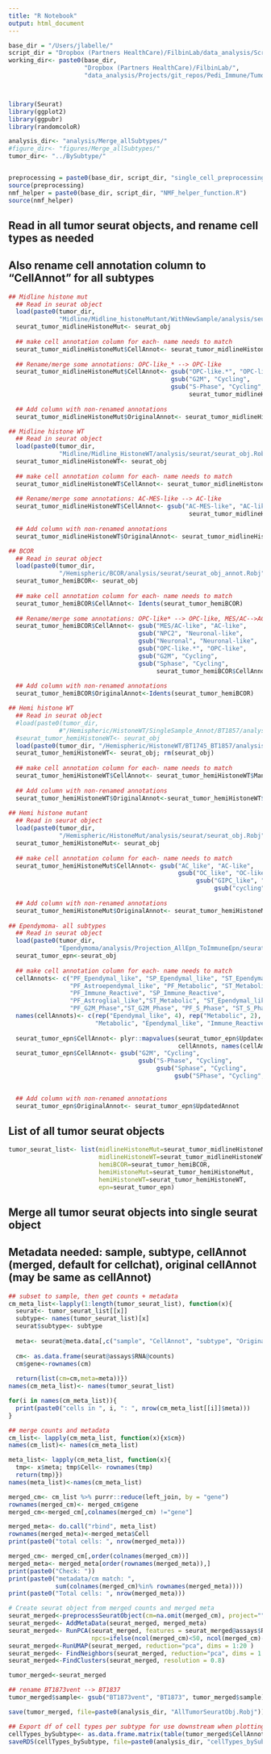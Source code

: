 ```yaml
---
title: "R Notebook"
output: html_document
---
```




```r
base_dir = "/Users/jlabelle/"
script_dir = "Dropbox (Partners HealthCare)/FilbinLab/data_analysis/Scripts/"
working_dir<- paste0(base_dir, 
                     "Dropbox (Partners HealthCare)/FilbinLab/",
                     "data_analysis/Projects/git_repos/Pedi_Immune/TumorCellAnnotation/AllSubtypesTogether/")



library(Seurat)
library(ggplot2)
library(ggpubr)
library(randomcoloR)

analysis_dir<- "analysis/Merge_allSubtypes/"
#figure_dir<- "figures/Merge_allSubtypes/"
tumor_dir<- "../BySubtype/"


preprocessing = paste0(base_dir, script_dir, "single_cell_preprocessing_helper_functions.R")
source(preprocessing)
nmf_helper = paste0(base_dir, script_dir, "NMF_helper_function.R")
source(nmf_helper)
```



## Read in all tumor seurat objects, and rename cell types as needed
## Also rename cell annotation column to "CellAnnot" for all subtypes
```r
## Midline histone mut
  ## Read in seurat object
  load(paste0(tumor_dir,
              "Midline/Midline_histoneMutant/WithNewSample/analysis/seurat/seurat_obj_Cluster6Removed.Robj"))
  seurat_tumor_midlineHistoneMut<- seurat_obj
  
  ## make cell annotation column for each- name needs to match
  seurat_tumor_midlineHistoneMut$CellAnnot<- seurat_tumor_midlineHistoneMut$ManualAnnot
  
  ## Rename/merge some annotations: OPC-like_* --> OPC-like
  seurat_tumor_midlineHistoneMut$CellAnnot<- gsub("OPC-like.*", "OPC-like",
                                             gsub("G2M", "Cycling",
                                             gsub("S-Phase", "Cycling",
                                                  seurat_tumor_midlineHistoneMut$CellAnnot)))
  
  ## Add column with non-renamed annotations
  seurat_tumor_midlineHistoneMut$OriginalAnnot<- seurat_tumor_midlineHistoneMut$ManualAnnot

## Midline histone WT
  ## Read in seurat object
  load(paste0(tumor_dir,
              "Midline/Midline_HistoneWT/analysis/seurat/seurat_obj.Robj"))
  seurat_tumor_midlineHistoneWT<- seurat_obj
  
  ## make cell annotation column for each- name needs to match
  seurat_tumor_midlineHistoneWT$CellAnnot<- seurat_tumor_midlineHistoneWT$TopSigPrevious
  
  ## Rename/merge some annotations: AC-MES-like --> AC-like
  seurat_tumor_midlineHistoneWT$CellAnnot<- gsub("AC-MES-like", "AC-like",
                                                  seurat_tumor_midlineHistoneWT$CellAnnot)
  
  ## Add column with non-renamed annotations
  seurat_tumor_midlineHistoneWT$OriginalAnnot<- seurat_tumor_midlineHistoneWT$TopSigPrevious

## BCOR
  ## Read in seurat object
  load(paste0(tumor_dir,
              "/Hemispheric/BCOR/analysis/seurat/seurat_obj_annot.Robj"))
  seurat_tumor_hemiBCOR<- seurat_obj
  
  ## make cell annotation column for each- name needs to match
  seurat_tumor_hemiBCOR$CellAnnot<- Idents(seurat_tumor_hemiBCOR)
  
  ## Rename/merge some annotations: OPC-like* --> OPC-like, MES/AC-->AC, NPC2/Neuronal-->Neuronal-like
  seurat_tumor_hemiBCOR$CellAnnot<- gsub("MES/AC-like", "AC-like",
                                    gsub("NPC2", "Neuronal-like",
                                    gsub("Neuronal", "Neuronal-like",
                                    gsub("OPC-like.*", "OPC-like",
                                    gsub("G2M", "Cycling",
                                    gsub("Sphase", "Cycling",
                                         seurat_tumor_hemiBCOR$CellAnnot))))))
  
  ## Add column with non-renamed annotations
  seurat_tumor_hemiBCOR$OriginalAnnot<-Idents(seurat_tumor_hemiBCOR)

## Hemi histone WT
  ## Read in seurat object
  #load(paste0(tumor_dir,
              #"/Hemispheric/HistoneWT/SingleSample_Annot/BT1857/analysis/seurat/seurat_obj.Robj"))
  #seurat_tumor_hemiHistoneWT<- seurat_obj
  load(paste0(tumor_dir, "/Hemispheric/HistoneWT/BT1745_BT1857/analysis/seurat/seurat_obj_AnnotatedSeparately.Robj"))
  seurat_tumor_hemiHistoneWT<- seurat_obj; rm(seurat_obj)
  
  ## make cell annotation column for each- name needs to match
  seurat_tumor_hemiHistoneWT$CellAnnot<- seurat_tumor_hemiHistoneWT$ManualAnnot
  
  ## Add column with non-renamed annotations
  seurat_tumor_hemiHistoneWT$OriginalAnnot<-seurat_tumor_hemiHistoneWT$ManualAnnot
  
## Hemi histone mutant
  ## Read in seurat object
  load(paste0(tumor_dir,
              "/Hemispheric/HistoneMut/analysis/seurat/seurat_obj.Robj"))
  seurat_tumor_hemiHistoneMut<- seurat_obj
  
  ## make cell annotation column for each- name needs to match
  seurat_tumor_hemiHistoneMut$CellAnnot<- gsub("AC_like", "AC-like", 
                                               gsub("OC_like", "OC-like", 
                                                    gsub("GIPC_like", "GIPC-like",
                                                         gsub("cycling", "Cycling", seurat_tumor_hemiHistoneMut$TopSigPrevious))))
  
  ## Add column with non-renamed annotations
  seurat_tumor_hemiHistoneMut$OriginalAnnot<- seurat_tumor_hemiHistoneMut$TopSigPrevious
  
## Ependymoma- all subtypes
  ## Read in seurat object
  load(paste0(tumor_dir,
              "Ependymoma/analysis/Projection_AllEpn_ToImmuneEpn/seurat_obj_ProjectedAnnots.Robj"))
  seurat_tumor_epn<-seurat_obj
  
  ## make cell annotation column for each- name needs to match
  cellAnnots<- c("PF_Ependymal_like", "SP_Ependymal_like", "ST_Ependymal_like",
                 "PF_Astroependymal_like", "PF_Metabolic", "ST_Metabolic",
                 "PF_Immune_Reactive", "SP_Immune_Reactive",
                 "PF_Astroglial_like","ST_Metabolic", "ST_Ependymal_like","ST_Interferon_Response",
                 "PF_G2M_Phase","ST_G2M_Phase", "PF_S_Phase", "ST_S_Phase")
  names(cellAnnots)<- c(rep("Ependymal_like", 4), rep("Metabolic", 2), rep("Immune_Reactive",2), "AC-like",
                        "Metabolic", "Ependymal_like", "Immune_Reactive", rep("G2M",2),rep("SPhase",2))
  
  seurat_tumor_epn$CellAnnot<- plyr::mapvalues(seurat_tumor_epn$UpdatedAnnot,
                                               cellAnnots, names(cellAnnots))
  seurat_tumor_epn$CellAnnot<- gsub("G2M", "Cycling", 
                                    gsub("S-Phase", "Cycling",
                                         gsub("Sphase", "Cycling", 
                                              gsub("SPhase", "Cycling", seurat_tumor_epn$CellAnnot))))
  
  
  ## Add column with non-renamed annotations
  seurat_tumor_epn$OriginalAnnot<- seurat_tumor_epn$UpdatedAnnot


```

## List of all tumor seurat objects
```r
tumor_seurat_list<- list(midlineHistoneMut=seurat_tumor_midlineHistoneMut,
                         midlineHistoneWT=seurat_tumor_midlineHistoneWT,
                         hemiBCOR=seurat_tumor_hemiBCOR,
                         hemiHistoneMut=seurat_tumor_hemiHistoneMut,
                         hemiHistoneWT=seurat_tumor_hemiHistoneWT,
                         epn=seurat_tumor_epn)
```

## Merge all tumor seurat objects into single seurat object
## Metadata needed: sample, subtype, cellAnnot (merged, default for cellchat), original cellAnnot (may be same as cellAnnot)
```r
## subset to sample, then get counts + metadata
cm_meta_list<-lapply(1:length(tumor_seurat_list), function(x){
  seurat<- tumor_seurat_list[[x]]
  subtype<- names(tumor_seurat_list)[x]
  seurat$subtype<- subtype
  
  meta<- seurat@meta.data[,c("sample", "CellAnnot", "subtype", "OriginalAnnot")]
  
  cm<- as.data.frame(seurat@assays$RNA@counts)
  cm$gene<-rownames(cm)
  
  return(list(cm=cm,meta=meta))})
names(cm_meta_list)<- names(tumor_seurat_list)

for(i in names(cm_meta_list)){
  print(paste0("cells in ", i, ": ", nrow(cm_meta_list[[i]]$meta)))
}

## merge counts and metadata
cm_list<- lapply(cm_meta_list, function(x){x$cm})
names(cm_list)<- names(cm_meta_list)

meta_list<- lapply(cm_meta_list, function(x){
  tmp<- x$meta; tmp$Cell<- rownames(tmp)
  return(tmp)})
names(meta_list)<-names(cm_meta_list)

merged_cm<- cm_list %>% purrr::reduce(left_join, by = "gene")
rownames(merged_cm)<- merged_cm$gene
merged_cm<-merged_cm[,colnames(merged_cm) !="gene"]

merged_meta<- do.call("rbind", meta_list)
rownames(merged_meta)<-merged_meta$Cell
print(paste0("total cells: ", nrow(merged_meta)))

merged_cm<- merged_cm[,order(colnames(merged_cm))]
merged_meta<- merged_meta[order(rownames(merged_meta)),]
print(paste0("Check: "))
print(paste0("metadata/cm match: ",
             sum(colnames(merged_cm)%in% rownames(merged_meta))))
print(paste0("Total cells: ", nrow(merged_meta)))

# Create seurat object from merged counts and merged meta
seurat_merged<-preprocessSeuratObject(cm=na.omit(merged_cm), project="")
seurat_merged<- AddMetaData(seurat_merged, merged_meta)
seurat_merged<- RunPCA(seurat_merged, features = seurat_merged@assays$RNA@var.features,
                       npcs=ifelse(ncol(merged_cm)<50, ncol(merged_cm)-1, 50))
seurat_merged<-RunUMAP(seurat_merged, reduction="pca", dims = 1:20 )
seurat_merged<- FindNeighbors(seurat_merged, reduction="pca", dims = 1:20) 
seurat_merged<-FindClusters(seurat_merged, resolution = 0.8)

tumor_merged<-seurat_merged

## rename BT1873vent --> BT1837
tumor_merged$sample<- gsub("BT1873vent", "BT1873", tumor_merged$sample)

save(tumor_merged, file=paste0(analysis_dir, "AllTumorSeuratObj.Robj"))

## Export df of cell types per subtype for use downstream when plotting cellchat results
cellTypes_bySubtype<- as.data.frame.matrix(table(tumor_merged$CellAnnot, tumor_merged$subtype))
saveRDS(cellTypes_bySubtype, file=paste0(analysis_dir, "cellTypes_bySubtype.rds"))
```

